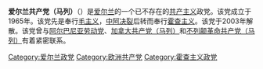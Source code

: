 '''爱尔兰共产党（马列）'''（{{lang-en|Communist Party of Ireland (Marxist–Leninist)，缩写为CPI(ML)}}）是[[爱尔兰|爱尔兰]]的一个已不存在的[[共产主义|共产主义]]政党。该党成立于1965年。该党先是奉行[[毛主义|毛主义]]，[[中阿决裂|中阿决裂]]后转而奉行[[霍查主义|霍查主义]]。该党于2003年解散。该党曾与[[阿尔巴尼亚劳动党|阿尔巴尼亚劳动党]]、[[加拿大共产党（马列）|加拿大共产党（马列）]]和[[不列颠革命共产党（马列）|不列颠革命共产党（马列）]]有着紧密联系。

{{亲阿尔巴尼亚的共产党}}
{{爱尔兰历史政党}}

[[Category:爱尔兰政党|Category:爱尔兰政党]]
[[Category:欧洲共产党|Category:欧洲共产党]]
[[Category:霍查主义政党|Category:霍查主义政党]]